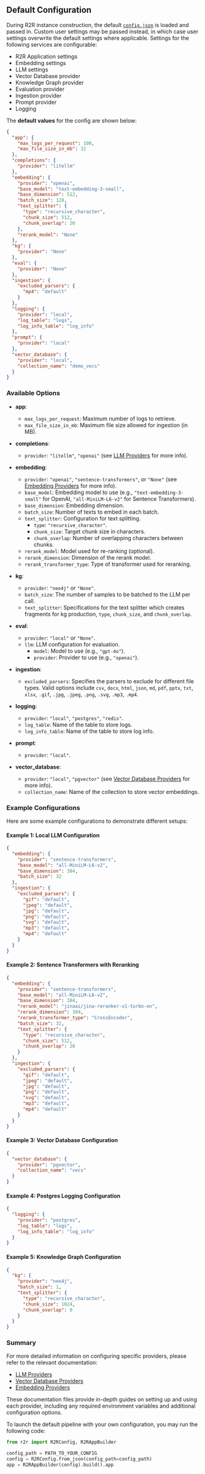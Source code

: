 ## Default Configuration

During R2R instance construction, the default [`config.json`](https://github.com/SciPhi-AI/R2R/blob/main/config.json) is loaded and passed in. Custom user settings may be passed instead, in which case user settings overwrite the default settings where applicable. Settings for the following services are configurable:

- R2R Application settings
- Embedding settings
- LLM settings
- Vector Database provider
- Knowledge Graph provider
- Evaluation provider
- Ingestion provider
- Prompt provider
- Logging

The **default values** for the config are shown below:

```json filename="config.json"
{
  "app": {
    "max_logs_per_request": 100,
    "max_file_size_in_mb": 32
  },
  "completions": {
    "provider": "litellm"
  },
  "embedding": {
    "provider": "openai",
    "base_model": "text-embedding-3-small",
    "base_dimension": 512,
    "batch_size": 128,
    "text_splitter": {
      "type": "recursive_character",
      "chunk_size": 512,
      "chunk_overlap": 20
    },
    "rerank_model": "None"
  },
  "kg": {
    "provider": "None"
  },
  "eval": {
    "provider": "None"
  },
  "ingestion": {
    "excluded_parsers": {
      "mp4": "default"
    }
  },
  "logging": {
    "provider": "local",
    "log_table": "logs",
    "log_info_table": "log_info"
  },
  "prompt": {
    "provider": "local"
  },
  "vector_database": {
    "provider": "local",
    "collection_name": "demo_vecs"
  }
}
```

### Available Options

- **app**:
  - `max_logs_per_request`: Maximum number of logs to retrieve.
  - `max_file_size_in_mb`: Maximum file size allowed for ingestion (in MB).

- **completions**:
  - `provider`: `"litellm"`, `"openai"` (see [LLM Providers](/providers/llms.md) for more info).

- **embedding**:
  - `provider`: `"openai"`, `"sentence-transformers"`, or `"None"` (see [Embedding Providers](/providers/embeddings.md) for more info).
  - `base_model`: Embedding model to use (e.g., `"text-embedding-3-small"` for OpenAI, `"all-MiniLM-L6-v2"` for Sentence Transformers).
  - `base_dimension`: Embedding dimension.
  - `batch_size`: Number of texts to embed in each batch.
  - `text_splitter`: Configuration for text splitting.
    - `type`: `"recursive_character"`.
    - `chunk_size`: Target chunk size in characters.
    - `chunk_overlap`: Number of overlapping characters between chunks.
  - `rerank_model`: Model used for re-ranking (optional).
  - `rerank_dimension`: Dimension of the rerank model.
  - `rerank_transformer_type`: Type of transformer used for reranking.

- **kg**:
  - `provider`: `"neo4j"` or `"None"`.
  - `batch_size`: The number of samples to be batched to the LLM per call.
  - `text_splitter`: Specifications for the text splitter which creates fragments for kg production, `type`, `chunk_size`, and `chunk_overlap`.

- **eval**:
  - `provider`: `"local"` or `"None"`.
  - `llm`: LLM configuration for evaluation.
    - `model`: Model to use (e.g., `"gpt-4o"`).
    - `provider`: Provider to use (e.g., `"openai"`).

- **ingestion**:
  - `excluded_parsers`: Specifies the parsers to exclude for different file types. Valid options include `csv`, `docx`, `html`, `json`, `md`, `pdf`, `pptx`, `txt`, `xlsx`, `.gif`, `.jpg`, `.jpeg`, `.png`, `.svg`, `.mp3`, `.mp4`.

- **logging**:
  - `provider`: `"local"`, `"postgres"`, `"redis"`.
  - `log_table`: Name of the table to store logs.
  - `log_info_table`: Name of the table to store log info.

- **prompt**:
  - `provider`: `"local"`.

- **vector_database**:
  - `provider`: `"local"`, `"pgvector"` (see [Vector Database Providers](/providers/vector-databases.md) for more info).
  - `collection_name`: Name of the collection to store vector embeddings.

### Example Configurations

Here are some example configurations to demonstrate different setups:


#### Example 1: Local LLM Configuration

```json filename="r2r/examples/config/local_ollama.json"
{
  "embedding": {
    "provider": "sentence-transformers",
    "base_model": "all-MiniLM-L6-v2",
    "base_dimension": 384,
    "batch_size": 32
  },
  "ingestion": {
    "excluded_parsers": {
      "gif": "default",
      "jpeg": "default",
      "jpg": "default",
      "png": "default",
      "svg": "default",
      "mp3": "default",
      "mp4": "default"
    }
  }
}
```

#### Example 2: Sentence Transformers with Reranking

```json filename="r2r/examples/config/local_ollama_rerank.json"
{
  "embedding": {
    "provider": "sentence-transformers",
    "base_model": "all-MiniLM-L6-v2",
    "base_dimension": 384,
    "rerank_model": "jinaai/jina-reranker-v1-turbo-en",
    "rerank_dimension": 384,
    "rerank_transformer_type": "CrossEncoder",
    "batch_size": 32,
    "text_splitter": {
      "type": "recursive_character",
      "chunk_size": 512,
      "chunk_overlap": 20
    }
  },
  "ingestion": {
    "excluded_parsers": {
      "gif": "default",
      "jpeg": "default",
      "jpg": "default",
      "png": "default",
      "svg": "default",
      "mp3": "default",
      "mp4": "default"
    }
  }
}
```



#### Example 3: Vector Database Configuration

```json filename="r2r/examples/config/pgvector.json"
{
  "vector_database": {
    "provider": "pgvector",
    "collection_name": "vecs"
  }
}
```

#### Example 4: Postgres Logging Configuration

```json filename="r2r/examples/config/postgres_logging.json"
{
  "logging": {
    "provider": "postgres",
    "log_table": "logs",
    "log_info_table": "log_info"
  }
}
```


#### Example 5: Knowledge Graph Configuration

```json filename="r2r/examples/config/neo4j_kg.json"
{
  "kg": {
    "provider": "neo4j",
    "batch_size": 1,
    "text_splitter": {
      "type": "recursive_character",
      "chunk_size": 1024,
      "chunk_overlap": 0
    }
  }
}
```

### Summary

For more detailed information on configuring specific providers, please refer to the relevant documentation:

- [LLM Providers](/providers/llms.md)
- [Vector Database Providers](/providers/vector-databases.md)
- [Embedding Providers](/providers/embeddings.md)

These documentation files provide in-depth guides on setting up and using each provider, including any required environment variables and additional configuration options.

To launch the default pipeline with your own configuration, you may run the following code:

```python
from r2r import R2RConfig, R2RAppBuilder

config_path = PATH_TO_YOUR_CONFIG
config = R2RConfig.from_json(config_path=config_path)
app = R2RAppBuilder(config).build().app
```
